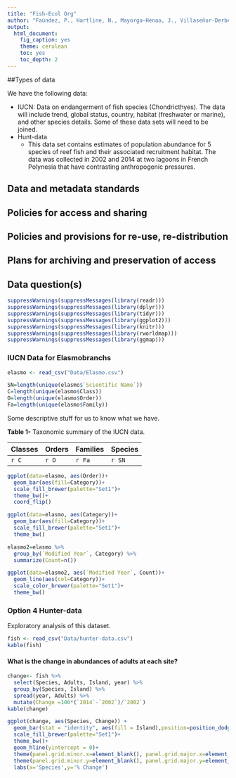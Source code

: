 ```yaml
---
title: "Fish-Ecol Org"
author: "Faúndez, P., Hartline, N., Mayorga-Henao, J., Villaseñor-Derbez, J.C."
output:
  html_document:
    fig_caption: yes
    theme: cerulean
    toc: yes
    toc_depth: 2
---
```


##Types of data


We have the following data:

- IUCN: Data on endangerment of fish species (Chondricthyes). The data will include trend, global status, country, habitat (freshwater or marine), and other species details. Some of these data sets will need to be joined.
- Hunt-data
    - This data set contains estimates of population abundance for 5 species of reef fish and their associated recruitment habitat. The data was collected in 2002 and 2014 at two lagoons in French Polynesia that have contrasting anthropogenic pressures. 
 
 
## Data and metadata standards
 

 
 
## Policies for access and sharing
 
 
 
## Policies and provisions for re-use, re-distribution
 


## Plans for archiving and preservation of access



## Data question(s)


```r

suppressWarnings(suppressMessages(library(readr)))
suppressWarnings(suppressMessages(library(dplyr)))
suppressWarnings(suppressMessages(library(tidyr)))
suppressWarnings(suppressMessages(library(ggplot2)))
suppressWarnings(suppressMessages(library(knitr)))
suppressWarnings(suppressMessages(library(rworldmap)))
suppressWarnings(suppressMessages(library(ggmap)))

```


### IUCN Data for Elasmobranchs

```r
elasmo <- read_csv("Data/Elasmo.csv")

SN=length(unique(elasmo$`Scientific Name`))
C=length(unique(elasmo$Class))
O=length(unique(elasmo$Order))
Fa=length(unique(elasmo$Family))
```

Some descriptive stuff for us to know what we have.

**Table 1-** Taxonomic summary of the IUCN data.

Classes | Orders | Families  | Species
--------|--------|-----------|--------
`r C`   | `r O`  |  `r Fa`   | `r SN`


```r

ggplot(data=elasmo, aes(Order))+
  geom_bar(aes(fill=Category))+
  scale_fill_brewer(palette="Set1")+
  theme_bw()+
  coord_flip()

```

```r

ggplot(data=elasmo, aes(Category))+
  geom_bar(aes(fill=Category))+
  scale_fill_brewer(palette="Set1")+
  theme_bw()
```

```r

elasmo2=elasmo %>%
  group_by(`Modified Year`, Category) %>%
  summarize(Count=n())

ggplot(data=elasmo2, aes(`Modified Year`, Count))+
  geom_line(aes(col=Category))+
  scale_color_brewer(palette="Set1")+
  theme_bw()
```

### Option 4 Hunter-data

Exploratory analysis of this dataset. 
```r
fish <- read_csv("Data/hunter-data.csv")
kable(fish)
```

#### What is the change in abundances of adults at each site?

```r
change<- fish %>% 
  select(Species, Adults, Island, year) %>%  
  group_by(Species, Island) %>% 
  spread(year, Adults) %>% 
  mutate(Change =100*(`2014`-`2002`)/`2002`) 
kable(change)
```

```r
ggplot(change, aes(Species, Change)) +
  geom_bar(stat = "identity", aes(fill = Island),position=position_dodge(), width=.5)+
  scale_fill_brewer(palette="Set1")+
  theme_bw()+
  geom_hline(yintercept = 0)+
  theme(panel.grid.minor.x=element_blank(), panel.grid.major.x=element_blank())+
  theme(panel.grid.minor.y=element_blank(), panel.grid.major.y=element_blank())+
  labs(x='Species',y='% Change')
```




